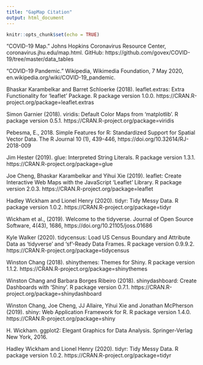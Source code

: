 ```yaml
---
title: "GapMap Citation"
output: html_document
---
```


```r
knitr::opts_chunk$set(echo = TRUE)
```
  “COVID-19 Map.” Johns Hopkins Coronavirus Resource Center, coronavirus.jhu.edu/map.html.
  GitHub: https://github.com/govex/COVID-19/tree/master/data_tables
  
  “COVID-19 Pandemic.” Wikipedia, Wikimedia Foundation, 7 May 2020, 
  en.wikipedia.org/wiki/COVID-19_pandemic.

  Bhaskar Karambelkar and Barret Schloerke (2018). leaflet.extras: Extra
  Functionality for 'leaflet' Package. R package version 1.0.0.
  https://CRAN.R-project.org/package=leaflet.extras
  
  Simon Garnier (2018). viridis: Default Color Maps from 'matplotlib'. R
  package version 0.5.1. https://CRAN.R-project.org/package=viridis
  
  Pebesma, E., 2018. Simple Features for R: Standardized Support for Spatial
  Vector Data. The R Journal 10 (1), 439-446,
  https://doi.org/10.32614/RJ-2018-009
  
  Jim Hester (2019). glue: Interpreted String Literals. R package version
  1.3.1. https://CRAN.R-project.org/package=glue
  
  Joe Cheng, Bhaskar Karambelkar and Yihui Xie (2019). leaflet: Create
  Interactive Web Maps with the JavaScript 'Leaflet' Library. R package
  version 2.0.3. https://CRAN.R-project.org/package=leaflet
  
  Hadley Wickham and Lionel Henry (2020). tidyr: Tidy Messy Data. R package
  version 1.0.2. https://CRAN.R-project.org/package=tidyr
  
  Wickham et al., (2019). Welcome to the tidyverse. Journal of Open Source
  Software, 4(43), 1686, https://doi.org/10.21105/joss.01686
  
  Kyle Walker (2020). tidycensus: Load US Census Boundary and Attribute Data
  as 'tidyverse' and 'sf'-Ready Data Frames. R package version 0.9.9.2.
  https://CRAN.R-project.org/package=tidycensus
  
  Winston Chang (2018). shinythemes: Themes for Shiny. R package version
  1.1.2. https://CRAN.R-project.org/package=shinythemes
  
  Winston Chang and Barbara Borges Ribeiro (2018). shinydashboard: Create
  Dashboards with 'Shiny'. R package version 0.7.1.
  https://CRAN.R-project.org/package=shinydashboard
  
  Winston Chang, Joe Cheng, JJ Allaire, Yihui Xie and Jonathan McPherson
  (2019). shiny: Web Application Framework for R. R package version 1.4.0.
  https://CRAN.R-project.org/package=shiny
  
  H. Wickham. ggplot2: Elegant Graphics for Data Analysis. Springer-Verlag
  New York, 2016.
  
  Hadley Wickham and Lionel Henry (2020). tidyr: Tidy Messy Data. R package
  version 1.0.2. https://CRAN.R-project.org/package=tidyr


  
  

  
  
  
  
